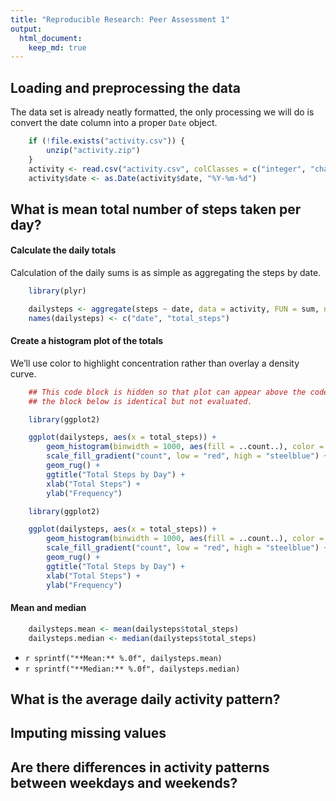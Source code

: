 ```yaml
---
title: "Reproducible Research: Peer Assessment 1"
output: 
  html_document:
    keep_md: true
---
```



## Loading and preprocessing the data

The data set is already neatly formatted, the only processing we will do is convert the date column
into a proper `Date` object.

```r
    if (!file.exists("activity.csv")) {
        unzip("activity.zip")
    }
    activity <- read.csv("activity.csv", colClasses = c("integer", "character", "integer"))
    activity$date <- as.Date(activity$date, "%Y-%m-%d")
```

## What is mean total number of steps taken per day?

#### Calculate the daily totals

Calculation of the daily sums is as simple as aggregating the steps by date.

```r
    library(plyr)

    dailysteps <- aggregate(steps ~ date, data = activity, FUN = sum, na.action = na.omit)
    names(dailysteps) <- c("date", "total_steps")
```

#### Create a histogram plot of the totals

We'll use color to highlight concentration rather than overlay a density curve.

```r
    ## This code block is hidden so that plot can appear above the code text
    ## the block below is identical but not evaluated.

    library(ggplot2)

    ggplot(dailysteps, aes(x = total_steps)) + 
        geom_histogram(binwidth = 1000, aes(fill = ..count..), color = "black") + 
        scale_fill_gradient("count", low = "red", high = "steelblue") + 
        geom_rug() + 
        ggtitle("Total Steps by Day") + 
        xlab("Total Steps") + 
        ylab("Frequency")
```

```r
    library(ggplot2)

    ggplot(dailysteps, aes(x = total_steps)) + 
        geom_histogram(binwidth = 1000, aes(fill = ..count..), color = "black") + 
        scale_fill_gradient("count", low = "red", high = "steelblue") + 
        geom_rug() + 
        ggtitle("Total Steps by Day") + 
        xlab("Total Steps") + 
        ylab("Frequency")
```

#### Mean and median

```r
    dailysteps.mean <- mean(dailysteps$total_steps)
    dailysteps.median <- median(dailysteps$total_steps)
```

- `r sprintf("**Mean:** %.0f", dailysteps.mean)`
- `r sprintf("**Median:** %.0f", dailysteps.median)`

## What is the average daily activity pattern?



## Imputing missing values



## Are there differences in activity patterns between weekdays and weekends?
